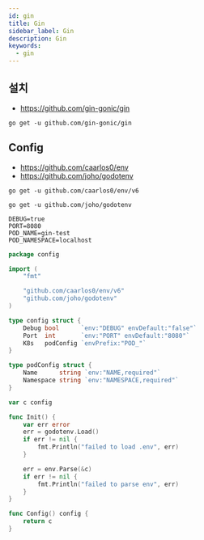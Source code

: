 ```yaml
---
id: gin
title: Gin
sidebar_label: Gin
description: Gin
keywords:
  - gin
---
```


## 설치

- https://github.com/gin-gonic/gin

```shell
go get -u github.com/gin-gonic/gin
```

## Config

- https://github.com/caarlos0/env
- https://github.com/joho/godotenv

```shell
go get -u github.com/caarlos0/env/v6
```

```shell
go get -u github.com/joho/godotenv
```

```shell title=".env"
DEBUG=true
PORT=8080
POD_NAME=gin-test
POD_NAMESPACE=localhost
```

```go title="internal/config/config.go
package config

import (
	"fmt"

	"github.com/caarlos0/env/v6"
	"github.com/joho/godotenv"
)

type config struct {
	Debug bool      `env:"DEBUG" envDefault:"false"`
	Port  int       `env:"PORT" envDefault:"8080"`
	K8s   podConfig `envPrefix:"POD_"`
}

type podConfig struct {
	Name      string `env:"NAME,required"`
	Namespace string `env:"NAMESPACE,required"`
}

var c config

func Init() {
	var err error
	err = godotenv.Load()
	if err != nil {
		fmt.Println("failed to load .env", err)
	}

	err = env.Parse(&c)
	if err != nil {
		fmt.Println("failed to parse env", err)
	}
}

func Config() config {
	return c
}
```
